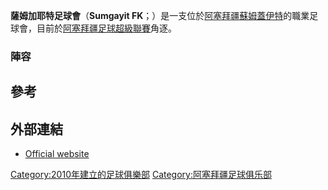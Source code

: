 {{Infobox football club
| clubname   = 薩姆加耶特
| image      = 
| fullname   = Sumqayıt Futbol Klubu
| founded    = {{Start date and age|2010}}
| ground     = [[Mehdi_Huseynzade_Stadium|Mehdi Huseynzade Stadium]]
| capacity   = 15,350
| chrtitle   = 主席
| chairman   = Kamran Guliyev
| manager    = [[Agil_Mammadov_(footballer,_born_1972)|Agil Mammadov]]
| league     = [[阿塞拜疆足球超級聯賽|阿塞拜疆足球超級聯賽]]
| season     = 2021–22
| position   = 阿塞超，第 6 位
| website    = http://sumqayitpfc.az
| pattern_la1   = _whiteborder
| pattern_b1    = _avai13t
| pattern_ra1   = _whiteborder
| pattern_sh1   = _avai13a
| pattern_so1   = _whitehorizontal
| pattern_name1 = Third
| leftarm1      = 0000FF
| body1         = FFFFFF
| rightarm1     = 0000FF
| shorts1       = 0000FF
| socks1        = 0000FF
| pattern_la2=|pattern_b2=|pattern_ra2=
| leftarm2=F8F8FF|body2=F8F8FF|rightarm2=F8F8FF|shorts2=F8F8FF|socks2=F8F8FF
}}

'''薩姆加耶特足球會'''（'''Sumgayit FK'''；{{Lang-az|"Sumqayıt" futbol klubu}}）是一支位於[[阿塞拜疆|阿塞拜疆]][[蘇姆蓋伊特|蘇姆蓋伊特]]的職業足球會，目前於[[阿塞拜疆足球超級聯賽|阿塞拜疆足球超級聯賽]]角逐。

===陣容===
{{updated|2015年7月7日}}
{{Fs start}}
{{Fs player|no= 2|pos=DF|nat=AZE|name=Slavik Alkhasov}}
{{Fs player|no= 3|pos=DF|nat=AZE|name=[[Vurğun_Hüseynov|Vurğun Hüseynov]]}}
{{Fs player|no= 5|pos=DF|nat=AZE|name=Jamil Hajiyev}}
{{Fs player|no= 6|pos=DF|nat=AZE|name=Mikayil Rahimov}}
{{Fs player|no= 7|pos=DF|nat=AZE|name=[[Ruslan_Poladov|Ruslan Poladov]]|other=[[隊長|隊長]]}}
{{Fs player|no= 9|pos=FW|nat=AZE|name=Orkhan Aliyev}}
{{Fs player|no=15|pos=DF|nat=AZE|name=[[Nodar_Mammadov|Nodar Mammadov]]}}
{{Fs player|no=17|pos=FW|nat=AZE|name=[[Pardis_Fardjad-Azad|Pardis Fardjad-Azad]]}}
{{Fs player|no=18|pos=MF|nat=AZE|name=[[Aleksandr_Chertoganov|Aleksandr Chertoganov]]}}
{{Fs player|no=20|pos=MF|nat=AZE|name=Elmin Aghayev}}
{{Fs mid}}
{{Fs player|no=22|pos=MF|nat=AZE|name=Tofig Mikayilov}}
{{Fs player|no=25|pos=MF|nat=AZE|name=Farid Kerimzade}}
{{Fs player|no=45|pos=MF|nat=AZE|name=[[Murad_Agayev|Murad Agayev]]}}
{{Fs player|no=63|pos=GK|nat=AZE|name=Shahruddin Mahammadaliyev}}
{{Fs player|no=76|pos=MF|nat=AZE|name=[[Uğur_Pamuk|Uğur Pamuk]]}}
{{Fs player|no=92|pos=DF|nat=AZE|name=Bakhtiyar Hasanalizade}}
{{Fs player|no=--|pos=MF|nat=AZE|name=Emin Mehdiyev}}
{{Fs player|no=--|pos=MF|nat=AZE|name=Nuran Gurbanov}}
{{Fs player|no=--|pos=FW|nat=AZE|name=Mahammad Aliyev}}
{{Fs player|no=--|pos=FW|nat=AZE|name=Ağabala Ramazanov}}
{{Fs end}}

==參考==
{{reflist}}

==外部連結==
*[https://web.archive.org/web/20110925091833/http://www.sumqayitpfc.az/ Official website]

[[Category:2010年建立的足球俱樂部|Category:2010年建立的足球俱樂部]]
[[Category:阿塞拜疆足球俱乐部|Category:阿塞拜疆足球俱乐部]]
